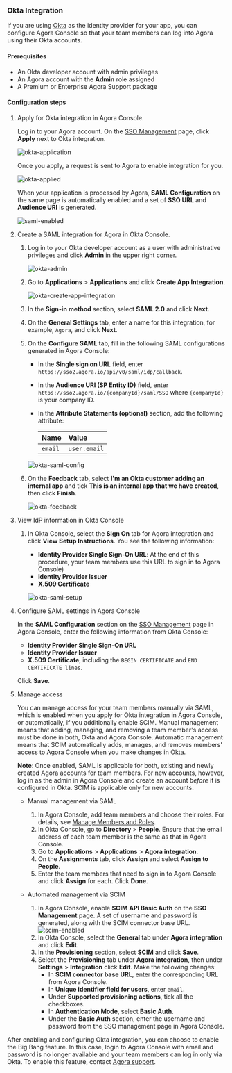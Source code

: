 
### Okta Integration

If you are using [Okta](https://www.okta.com/) as the identity provider for your app, you can configure Agora Console so that your team members can log into Agora using their Okta accounts.

#### Prerequisites

- An Okta developer account with admin privileges
- An Agora account with the **Admin** role assigned
- A Premium or Enterprise Agora Support package

#### Configuration steps

1. Apply for Okta integration in Agora Console.

   Log in to your Agora account. On the [SSO Management](https://console.agora.io/settings/m_sso) page, click **Apply** next to Okta integration.

   ![okta-application](/images/common/okta-application.png)

   Once you apply, a request is sent to Agora to enable integration for you.

   ![okta-applied](/images/common/okta-applied.png)

   When your application is processed by Agora, **SAML Configuration** on the same page is automatically enabled and a set of **SSO URL** and **Audience URI** is generated.

   ![saml-enabled](/images/common/saml-enabled.png)

1. Create a SAML integration for Agora in Okta Console.

   1. Log in to your Okta developer account as a user with administrative privileges and click **Admin** in the upper right corner.

      ![okta-admin](/images/common/okta-admin.png)

   1. Go to **Applications** > **Applications** and click **Create App Integration**.

      ![okta-create-app-integration](/images/common/okta-create-app-integration.png)

   1. In the **Sign-in method** section, select **SAML 2.0** and click **Next**.

   1. On the **General Settings** tab, enter a name for this integration, for example, `Agora`, and click **Next**.

   1. On the **Configure SAML** tab, fill in the following SAML configurations generated in Agora Console:

      - In the **Single sign on URL** field, enter `https://sso2.agora.io/api/v0/saml/idp/callback`.
      - In the **Audience URI (SP Entity ID)** field, enter `https://sso2.agora.io/{companyId}/saml/SSO` where `{companyId}` is your company ID.
      - In the **Attribute Statements (optional)** section, add the following attribute:

        |Name             |Value                |
        |:----------------|:--------------------|
        |`email`|`user.email`|

      ![okta-saml-config](/images/common/okta-saml-config.png)

   1. On the **Feedback** tab, select **I'm an Okta customer adding an internal app** and tick **This is an internal app that we have created**, then click **Finish**.

      ![okta-feedback](/images/common/okta-feedback.png)

1. View IdP information in Okta Console

   1. In Okta Console, select the **Sign On** tab for Agora integration and click **View Setup Instructions**. You see the following information:

      - **Identity Provider Single Sign-On URL**: At the end of this procedure, your team members use this URL to sign in to Agora Console)
      - **Identity Provider Issuer**
      - **X.509 Certificate**

      ![okta-saml-setup](/images/common/okta-saml-setup.png)

1. Configure SAML settings in Agora Console

   In the **SAML Configuration** section on the [SSO Management](https://console.agora.io/settings/m_sso) page in Agora Console, enter the following information from Okta Console:

      - **Identity Provider Single Sign-On URL**
      - **Identity Provider Issuer**
      - **X.509 Certificate**, including the `BEGIN CERTIFICATE` and `END CERTIFICATE lines`.

   Click **Save**.

1. Manage access

   You can manage access for your team members manually via SAML, which is enabled when you apply for Okta integration in Agora Console, or automatically, if you additionally enable SCIM. Manual management means that adding, managing, and removing a team member's access must be done in both, Okta and Agora Console. Automatic management means that SCIM automatically adds, manages, and removes members' access to Agora Console when you make changes in Okta.

   **Note**: Once enabled, SAML is applicable for both, existing and newly created Agora accounts for team members. For new accounts, however, log in as the admin in Agora Console and create an account *before* it is configured in Okta. SCIM is applicable only for new accounts.

   - Manual management via SAML

     1. In Agora Console, add team members and choose their roles. For details, see [Manage Members and Roles](#manage-members-and-roles).
     1. In Okta Console, go to **Directory** > **People**. Ensure that the email address of each team member is the same as that in Agora Console.
     1. Go to **Applications** > **Applications** > **Agora integration**.
     1. On the **Assignments** tab, click **Assign** and select **Assign to People**.
     1. Enter the team members that need to sign in to Agora Console and click **Assign** for each. Click **Done**.

   - Automated management via SCIM

     1. In Agora Console, enable **SCIM API Basic Auth** on the **SSO Management** page. A set of username and password is generated,
        along with the SCIM connector base URL.
        ![scim-enabled](/images/common/scim-enabled.png)
     1. In Okta Console, select the **General** tab under **Agora integration** and click **Edit**.
     1. In the **Provisioning** section, select **SCIM** and click **Save**.
     1. Select the **Provisioning** tab under **Agora integration**, then under **Settings** > **Integration** click **Edit**. Make the following changes:
        - In **SCIM connector base URL**, enter the corresponding URL from Agora Console.
        - In **Unique identifier field for users**, enter `email`.
        - Under **Supported provisioning actions**, tick all the checkboxes.
        - In **Authentication Mode**, select **Basic Auth**.
        - Under the **Basic Auth** section, enter the username and password from the SSO management page in Agora Console.

After enabling and configuring Okta integration, you can choose to enable the Big Bang feature. In this case, login to Agora Console with email and password is no longer available and your team members can log in only via Okta. To enable this feature, contact [Agora support](mailto:support@agora.io).